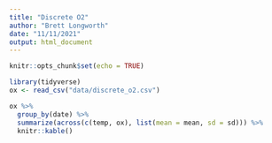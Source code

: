 ```yaml
---
title: "Discrete O2"
author: "Brett Longworth"
date: "11/11/2021"
output: html_document
---
```


```r
knitr::opts_chunk$set(echo = TRUE)
```

```r
library(tidyverse)
ox <- read_csv("data/discrete_o2.csv")

```

```r
ox %>% 
  group_by(date) %>% 
  summarize(across(c(temp, ox), list(mean = mean, sd = sd))) %>% 
  knitr::kable()
```

